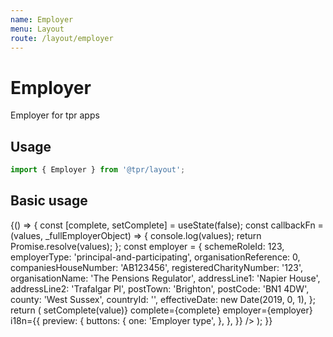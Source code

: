 ```yaml
---
name: Employer
menu: Layout
route: /layout/employer
---
```



# Employer

Employer for tpr apps

## Usage

```js
import { Employer } from '@tpr/layout';
```

## Basic usage

<Playground>
	{() => {
		const [complete, setComplete] = useState(false);
		const callbackFn = (values, _fullEmployerObject) => {
			console.log(values);
			return Promise.resolve(values);
		};
		const employer = {
			schemeRoleId: 123,
			employerType: 'principal-and-participating',
			organisationReference: 0,
			companiesHouseNumber: 'AB123456',
			registeredCharityNumber: '123',
			organisationName: 'The Pensions Regulator',
			addressLine1: 'Napier House',
			addressLine2: 'Trafalgar Pl',
			postTown: 'Brighton',
			postCode: 'BN1 4DW',
			county: 'West Sussex',
			countryId: '',
			effectiveDate: new Date(2019, 0, 1),
		};
		return (
			<Employer
				onSaveType={callbackFn}
				onRemove={callbackFn}
				onCorrect={(value) => setComplete(value)}
				complete={complete}
				employer={employer}
				i18n={{
					preview: {
						buttons: {
							one: 'Employer type',
						},
					},
				}}
			/>
		);
	}}
</Playground>
